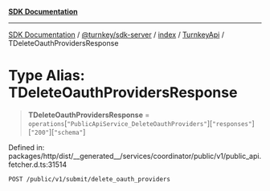 [**SDK Documentation**](../../../../../../README.mdx)

***

[SDK Documentation](../../../../../../packages.mdx) / [@turnkey/sdk-server](../../../../README.mdx) / [index](../../../README.mdx) / [TurnkeyApi](../README.mdx) / TDeleteOauthProvidersResponse

# Type Alias: TDeleteOauthProvidersResponse

> **TDeleteOauthProvidersResponse** = `operations`\[`"PublicApiService_DeleteOauthProviders"`\]\[`"responses"`\]\[`"200"`\]\[`"schema"`\]

Defined in: packages/http/dist/\_\_generated\_\_/services/coordinator/public/v1/public\_api.fetcher.d.ts:31514

`POST /public/v1/submit/delete_oauth_providers`
